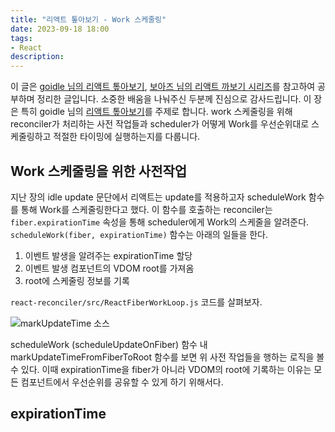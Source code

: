 ```yaml
---
title: "리액트 톺아보기 - Work 스케줄링"
date: 2023-09-18 18:00
tags:
- React
description:
---
```


이 글은 [goidle 님의 리액트 톺아보기](https://goidle.github.io/react/in-depth-react-intro/), [보아즈 님의 리액트 까보기 시리즈](https://youtu.be/JadWu4Ygnyc?si=bb149nca5g9dV1Nw)를 참고하여 공부하며 정리한 글입니다.
소중한 배움을 나눠주신 두분께 진심으로 감사드립니다.
이 장은 특히 goidle 님의 [리액트 톺아보기](https://goidle.github.io/react/in-depth-react-hooks_2)를 주제로 합니다.
work 스케줄링을 위해 reconciler가 처리하는 사전 작업들과
scheduler가 어떻게 Work를 우선순위대로 스케줄링하고 적절한 타이밍에 실행하는지를 다룹니다.

## Work 스케줄링을 위한 사전작업

지난 장의 idle update 문단에서 리액트는 update를 적용하고자 scheduleWork 함수를 통해 Work를 스케줄링한다고 했다.
이 함수를 호출하는 reconciler는 `fiber.expirationTime` 속성을 통해 scheduler에게 Work의 스케줄을 알려준다.
`scheduleWork(fiber, expirationTime)` 함수는 아래의 일들을 한다.

1. 이벤트 발생을 알려주는 expirationTime 할당
2. 이벤트 발생 컴포넌트의 VDOM root를 가져옴
3. root에 스케줄링 정보를 기록

`react-reconciler/src/ReactFiberWorkLoop.js` 코드를 살펴보자.

![markUpdateTime 소스](markUpdateTime.png)

scheduleWork (scheduleUpdateOnFiber) 함수 내 markUpdateTimeFromFiberToRoot 함수를 보면
위 사전 작업들을 행하는 로직을 볼 수 있다. 이때 expirationTime을 fiber가 아니라 VDOM의 root에 기록하는 이유는
모든 컴포넌트에서 우선순위를 공유할 수 있게 하기 위해서다.

## expirationTime